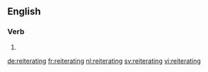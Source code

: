 ==English==

===Verb===
{{head|en}}

# {{present participle of|reiterate|lang=en}}

[[de:reiterating]]
[[fr:reiterating]]
[[nl:reiterating]]
[[sv:reiterating]]
[[vi:reiterating]]